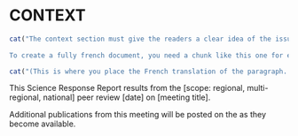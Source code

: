 # CONTEXT

<!-- Mandatory section and title. -->

<!-- An example of how to include text based on the language. The two chunks below shows how switching the toggle in the YAML header for french allows inclusion/rejection of a paragraph. -->

```r
cat("The context section must give the readers a clear idea of the issue being addressed and of the history of how the need for this process came about (e.g., the rationale for using the Science Response Process in this specific case).
    
To create a fully french document, you need a chunk like this one for each paragraph or full section of text.")
```
```r
cat("(This is where you place the French translation of the paragraph. Once you do, set needs_trans to FALSE in the chunk header) La section sur le contexte doit donner aux lecteurs une idée claire de la question traitée et de l'historique de la nécessité de ce processus (par exemple, la justification de l'utilisation du processus d'intervention scientifique dans ce cas précis).")
```

<!-- It should include the formal request/question from the client, the response deadline, as well as a short summary of the conclusion (one or two sentences).

The rationale for the approach taken to answer the request can be described (e.g., specific scientific questions that were addressed).
This section could also include information on previous related meetings and advice on which this process is based.

This section is not intended for detailed background information on the science issues themselves, but rather gives the bigger picture.
At the end of this section, the reader will have a clear understanding of the reason to produce the report, will know how this specific report fits in the sequence of past advice, and what advice is expected to be produced in the future on this specific issue.

If the objective of the process was to comment on a specific report (e.g., Environmental Assessment report produced by a proponent in the context of the Canadian Environmental Assessment Act) then the relevant link to the report that was the subject of the review could be identified in this section.

This section will be posted in HTML format on the CSAS website followed by the link to the full PDF version of the publication. -->

<!-- Mandatory paragraph -->
<!--Be sure to use the default text in the French template for the translation as well as the meeting information on the French version of the schedule.
Edit the following sentence as necessary.* -->

This Science Response Report results from the [scope: regional, multi-regional, national] peer review [date] on [meeting title].
<!-- *The meeting date and title must be exactly as they appear on the Fisheries and Oceans Science Advisory Schedule. -->

<!-- Add the following sentence if there are other associated publications that will be posted on the schedule. -->

Additional publications from this meeting will be posted on the \href{http://www.isdm-gdsi.gc.ca/csas-sccs/applications/events-evenements/index-eng.asp}{DFO Science Advisory Schedule} as they become available.

